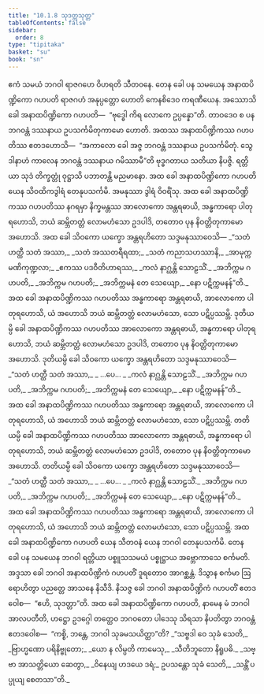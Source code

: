 ```yaml
---
title: "10.1.8 သုဒတ္တသုတ္တ"
tableOfContents: false
sidebar:
  order: 8
type: "tipitaka"
basket: "su"
book: "sn"
---
```



<DynamicBreadcrumb />

<Division number="242" book="sn" e="ch" v="18" p="315">

<Paragraph number="1492" book="sn">
ဧကံ သမယံ ဘဂဝါ ရာဇဂဟေ ဝိဟရတိ သီတဝနေ. တေန ခေါ ပန သမယေန အနာထပိဏ္ဍိကော ဂဟပတိ ရာဇဂဟံ အနုပ္ပတ္တော ဟောတိ ကေနစိဒေဝ ကရဏီယေန. အဿောသိ ခေါ အနာထပိဏ္ဍိကော ဂဟပတိ—  “ဗုဒ္ဓေါ ကိရ လောကေ ဥပ္ပန္နော”တိ. တာဝဒေဝ စ ပန ဘဂဝန္တံ ဒဿနာယ ဥပသင်္ကမိတုကာမော ဟောတိ. အထဿ အနာထပိဏ္ဍိကဿ ဂဟပတိဿ ဧတဒဟောသိ—  “အကာလော ခေါ အဇ္ဇ ဘဂဝန္တံ ဒဿနာယ ဥပသင်္ကမိတုံ. သွေ ဒါနာဟံ ကာလေန ဘဂဝန္တံ ဒဿနာယ ဂမိဿာမီ”တိ ဗုဒ္ဓဂတာယ သတိယာ နိပဇ္ဇိ. ရတ္တိယာ သုဒံ တိက္ခတ္တုံ ဝုဋ္ဌာသိ ပဘာတန္တိ မညမာနော. အထ ခေါ အနာထပိဏ္ဍိကော ဂဟပတိ ယေန သိဝထိကဒွါရံ တေနုပသင်္ကမိ. အမနုဿာ ဒွါရံ ဝိဝရိံသု. အထ ခေါ အနာထပိဏ္ဍိကဿ ဂဟပတိဿ နဂရမှာ နိက္ခမန္တဿ အာလောကော အန္တရဓာယိ, အန္ဓကာရော ပါတုရဟောသိ, ဘယံ ဆမ္ဘိတတ္တံ လောမဟံသော ဥဒပါဒိ, တတောဝ ပုန နိဝတ္တိတုကာမော အဟောသိ. အထ ခေါ သိဝကော ယက္ခော အန္တရဟိတော သဒ္ဒမနုဿာဝေသိ—
</Paragraph>

<Paragraph number="1493" type="verses" book="sn">
_“သတံ ဟတ္ထီ သတံ အဿာ,_  
_သတံ အဿတရီရထာ;_  
_သတံ ကညာသဟဿာနိ,_  
_အာမုက္ကမဏိကုဏ္ဍလာ;_  
_ဧကဿ ပဒဝီတိဟာရဿ,_  
_ကလံ နာဂ္ဃန္တိ သောဠသိံ._  

</Paragraph>

<Paragraph number="1494" type="verses" book="sn">
_အဘိက္ကမ ဂဟပတိ,_  
_အဘိက္ကမ ဂဟပတိ;_  
_အဘိက္ကမနံ တေ သေယျော,_  
_နော ပဋိက္ကမနန်”တိ._  

</Paragraph>

<Paragraph number="1495" book="sn">
အထ ခေါ အနာထပိဏ္ဍိကဿ ဂဟပတိဿ အန္ဓကာရော အန္တရဓာယိ, အာလောကော ပါတုရဟောသိ, ယံ အဟောသိ ဘယံ ဆမ္ဘိတတ္တံ လောမဟံသော, သော ပဋိပ္ပဿမ္ဘိ. ဒုတိယမ္ပိ ခေါ အနာထပိဏ္ဍိကဿ ဂဟပတိဿ အာလောကော အန္တရဓာယိ, အန္ဓကာရော ပါတုရဟောသိ, ဘယံ ဆမ္ဘိတတ္တံ လောမဟံသော ဥဒပါဒိ, တတောဝ ပုန နိဝတ္တိတုကာမော အဟောသိ. ဒုတိယမ္ပိ ခေါ သိဝကော ယက္ခော အန္တရဟိတော သဒ္ဒမနုဿာဝေသိ—
</Paragraph>

<Paragraph number="1496" type="verses" book="sn">
_“သတံ ဟတ္ထီ သတံ အဿာ,_  
_ …ပေ… _  
_ကလံ နာဂ္ဃန္တိ သောဠသိံ._  

</Paragraph>

<Paragraph number="1497" type="verses" book="sn">
_အဘိက္ကမ ဂဟပတိ,_  
_အဘိက္ကမ ဂဟပတိ;_  
_အဘိက္ကမနံ တေ သေယျော,_  
_နော ပဋိက္ကမနန်”တိ._  

</Paragraph>

<Paragraph number="1498" book="sn">
အထ ခေါ အနာထပိဏ္ဍိကဿ ဂဟပတိဿ အန္ဓကာရော အန္တရဓာယိ, အာလောကော ပါတုရဟောသိ, ယံ အဟောသိ ဘယံ ဆမ္ဘိတတ္တံ လောမဟံသော, သော ပဋိပ္ပဿမ္ဘိ. တတိယမ္ပိ ခေါ အနာထပိဏ္ဍိကဿ ဂဟပတိဿ အာလောကော အန္တရဓာယိ, အန္ဓကာရော ပါတုရဟောသိ, ဘယံ ဆမ္ဘိတတ္တံ လောမဟံသော ဥဒပါဒိ, တတောဝ ပုန နိဝတ္တိတုကာမော အဟောသိ. တတိယမ္ပိ ခေါ သိဝကော ယက္ခော အန္တရဟိတော သဒ္ဒမနုဿာဝေသိ—
</Paragraph>

<Paragraph number="1499" type="verses" book="sn">
_“သတံ ဟတ္ထီ သတံ အဿာ,_  
_ …ပေ… _  
_ကလံ နာဂ္ဃန္တိ သောဠသိံ._  

</Paragraph>

<Paragraph number="1500" type="verses" book="sn">
_အဘိက္ကမ ဂဟပတိ,_  
_အဘိက္ကမ ဂဟပတိ;_  
_အဘိက္ကမနံ တေ သေယျော,_  
_နော ပဋိက္ကမနန်”တိ._  

</Paragraph>

<Paragraph number="1501" book="sn">
အထ ခေါ အနာထပိဏ္ဍိကဿ ဂဟပတိဿ အန္ဓကာရော အန္တရဓာယိ, အာလောကော ပါတုရဟောသိ, ယံ အဟောသိ ဘယံ ဆမ္ဘိတတ္တံ လောမဟံသော, သော ပဋိပ္ပဿမ္ဘိ. အထ ခေါ အနာထပိဏ္ဍိကော ဂဟပတိ ယေန သီတဝနံ ယေန ဘဂဝါ တေနုပသင်္ကမိ.
</Paragraph>

<Paragraph number="1502" book="sn">
တေန ခေါ ပန သမယေန ဘဂဝါ ရတ္တိယာ ပစ္စူသသမယံ ပစ္စုဋ္ဌာယ အဗ္ဘောကာသေ စင်္ကမတိ. အဒ္ဒသာ ခေါ ဘဂဝါ အနာထပိဏ္ဍိကံ ဂဟပတိံ ဒူရတောဝ အာဂစ္ဆန္တံ. ဒိသွာန စင်္ကမာ ဩရောဟိတွာ ပညတ္တေ အာသနေ နိသီဒိ. နိသဇ္ဇ ခေါ ဘဂဝါ အနာထပိဏ္ဍိကံ ဂဟပတိံ ဧတဒဝေါစ—  “ဧဟိ, သုဒတ္တာ”တိ. အထ ခေါ အနာထပိဏ္ဍိကော ဂဟပတိ, နာမေန မံ ဘဂဝါ အာလပတီတိ, ဟဋ္ဌော ဥဒဂ္ဂေါ တတ္ထေဝ ဘဂဝတော ပါဒေသု သိရသာ နိပတိတွာ ဘဂဝန္တံ ဧတဒဝေါစ—  “ကစ္စိ, ဘန္တေ, ဘဂဝါ သုခမသယိတ္ထာ”တိ?
</Paragraph>

<Paragraph number="1503" type="verses" book="sn">
_“သဗ္ဗဒါ ဝေ သုခံ သေတိ,_  
_ဗြာဟ္မဏော ပရိနိဗ္ဗုတော;_  
_ယော န လိမ္ပတိ ကာမေသု,_  
_သီတိဘူတော နိရူပဓိ._  

</Paragraph>

<Paragraph number="1504" type="verses" book="sn">
_သဗ္ဗာ အာသတ္တိယော ဆေတွာ,_  
_ဝိနေယျ ဟဒယေ ဒရံ;_  
ဥပသန္တော သုခံ သေတိ,_  
_သန္တိံ ပပ္ပုယျ စေတသာ”တိ._
</Paragraph>
</Division>